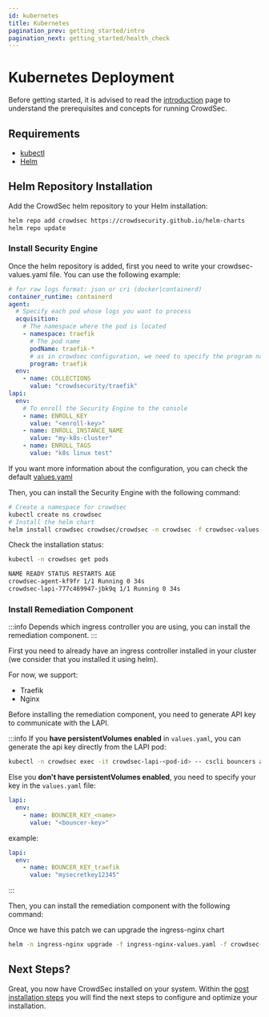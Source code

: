 ```yaml
---
id: kubernetes
title: Kubernetes
pagination_prev: getting_started/intro
pagination_next: getting_started/health_check
---
```




# Kubernetes Deployment

Before getting started, it is advised to read the [introduction](/unversioned/getting_started/introduction.mdx) page to understand the prerequisites and concepts for running CrowdSec.

## Requirements

- [kubectl](https://kubernetes.io/docs/tasks/tools/#kubectl)
- [Helm](https://helm.sh/docs/intro/install/)

## Helm Repository Installation

Add the CrowdSec helm repository to your Helm installation:

```bash
helm repo add crowdsec https://crowdsecurity.github.io/helm-charts
helm repo update
```

### Install Security Engine

Once the helm repository is added, first you need to write your crowdsec-values.yaml file. You can use the following example:

```yaml
# for raw logs format: json or cri (docker|containerd)
container_runtime: containerd
agent:
  # Specify each pod whose logs you want to process
  acquisition:
    # The namespace where the pod is located
    - namespace: traefik
      # The pod name
      podName: traefik-*
      # as in crowdsec configuration, we need to specify the program name to find a matching parser
      program: traefik
  env:
    - name: COLLECTIONS
      value: "crowdsecurity/traefik"
lapi:
  env:
    # To enroll the Security Engine to the console
    - name: ENROLL_KEY
      value: "<enroll-key>"
    - name: ENROLL_INSTANCE_NAME
      value: "my-k8s-cluster"
    - name: ENROLL_TAGS
      value: "k8s linux test"
```

If you want more information about the configuration, you can check the default [values.yaml](https://artifacthub.io/packages/helm/crowdsec/crowdsec#values)

Then, you can install the Security Engine with the following command:

```bash
# Create a namespace for crowdsec
kubectl create ns crowdsec
# Install the helm chart
helm install crowdsec crowdsec/crowdsec -n crowdsec -f crowdsec-values.yaml
```

Check the installation status:
```bash
kubectl -n crowdsec get pods
```

```bash title="Command Output"
NAME READY STATUS RESTARTS AGE
crowdsec-agent-kf9fr 1/1 Running 0 34s
crowdsec-lapi-777c469947-jbk9q 1/1 Running 0 34s
```

### Install Remediation Component

:::info
Depends which ingress controller you are using, you can install the remediation component.
:::

First you need to already have an ingress controller installed in your cluster (we consider that you installed it using helm).

For now, we support:

* Traefik
* Nginx

Before installing the remediation component, you need to generate API key to communicate with the LAPI.

:::info
If you **have persistentVolumes enabled** in `values.yaml`, you can generate the api key directly from the LAPI pod:

```bash
kubectl -n crowdsec exec -it crowdsec-lapi-<pod-id> -- cscli bouncers add my-bouncer-name
```

Else you **don't have persistentVolumes enabled**, you need to specify your key in the `values.yaml` file:

```yaml
lapi:
  env:
    - name: BOUNCER_KEY_<name>
      value: "<bouncer-key>"
```
example:
```yaml
lapi:
  env:
    - name: BOUNCER_KEY_traefik
      value: "mysecretkey12345"
```
:::

Then, you can install the remediation component with the following command:




Once we have this patch we can upgrade the ingress-nginx chart

```bash
helm -n ingress-nginx upgrade -f ingress-nginx-values.yaml -f crowdsec-ingress-bouncer.yaml ingress-nginx ingress-nginx/ingress-nginx
```


## Next Steps?

Great, you now have CrowdSec installed on your system. Within the [post installation steps](/getting_started/next_steps.mdx) you will find the next steps to configure and optimize your installation.
